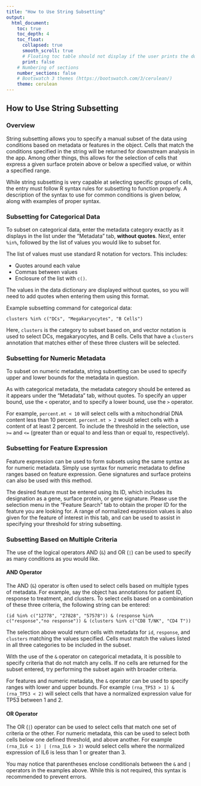 ```yaml
---
title: "How to Use String Subsetting"
output:
  html_document:
    toc: true
    toc_depth: 4
    toc_float:
      collapsed: true
      smooth_scroll: true
      # Floating toc table should not display if the user prints the document
      print: false
    # Numbering of sections
    number_sections: false
    # Bootswatch 3 themes (https://bootswatch.com/3/cerulean/) 
    theme: cerulean
---
```


## How to Use String Subsetting 

### Overview

String subsetting allows you to specify a manual subset of the data using conditions based on metadata or features in the object. Cells that match the conditions specified in the string will be returned for downstream analysis in the app. Among other things, this allows for the selection of cells that express a given surface protein above or below a specified value, or within a specified range.

While string subsetting is very capable at selecting specific groups of cells, the entry must follow R syntax rules for subsetting to function properly. A description of the syntax to use for common conditions is given below, along with examples of proper syntax. 

### Subsetting for Categorical Data

To subset on categorical data, enter the metadata category exactly as it displays in the list under the "Metadata" tab, **without quotes**. Next, enter `%in%`, followed by the list of values you would like to subset for. 

The list of values must use standard R notation for vectors. This includes:

* Quotes around each value
* Commas between values
* Enclosure of the list with `c()`. 

The values in the data dictionary are displayed without quotes, so you will need to add quotes when entering them using this format.

Example subsetting command for categorical data:
```
clusters %in% c("DCs", "Megakaryocytes", "B Cells")
```

Here, `clusters` is the category to subset based on, and vector notation is used to select DCs, megakaryocytes, and B cells. Cells that have a `clusters` annotation that matches either of these three clusters will be selected.

### Subsetting for Numeric Metadata 

To subset on numeric metadata, string subsetting can be used to specify upper and lower bounds for the metadata in question. 

As with categorical metadata, the metadata category should be entered as it appears under the "Metadata" tab, without quotes. To specify an upper bound, use the `<` operator, and to specify a lower bound, use the `>` operator.

For example, `percent.mt < 10` will select cells with a mitochondrial DNA content less than 10 percent. `percent.mt > 2` would select cells with a content of at least 2 percent. To include the threshold in the selection, use `>=` and `<=` (greater than or equal to and less than or equal to, respectively). 

### Subsetting for Feature Expression 

Feature expression can be used to form subsets using the same syntax as for numeric metadata. Simply use syntax for numeric metadata to define ranges based on feature expression. Gene signatures and surface proteins can also be used with this method.

The desired feature must be entered using its ID, which includes its designation as a gene, surface protein, or gene signature. Please use the selection menu in the "Feature Search" tab to obtain the proper ID for the feature you are looking for. A range of normalized expression values is also given for the feature of interest in this tab, and can be used to assist in specifying your threshold for string subsetting. 

### Subsetting Based on Multiple Criteria

The use of the logical operators AND (`&`) and OR (`|`) can be used to specify as many conditions as you would like. 

#### AND Operator 

The AND (`&`) operator is often used to select cells based on multiple types of metadata. For example, say the object has annotations for patient ID, response to treatment, and clusters. To select cells based on a combination of these three criteria, the following string can be entered:

```
(id %in% c("12778", "27828", "57578")) & (response %in% c("response","no response")) & (clusters %in% c("CD8 T/NK", "CD4 T"))
```

The selection above would return cells with metadata for `id`, `response`, and `clusters` matching the values specified. Cells must match the values listed in all three categories to be included in the subset.

With the use of the `&` operator on categorical metadata, it is possible to specify criteria that do not match any cells. If no cells are returned for the subset entered, try performing the subset again with broader criteria.

For features and numeric metadata, the `&` operator can be used to specify ranges with lower and upper bounds. For example `(rna_TP53 > 1) & (rna_TP53 < 2)` will select cells that have a normalized expression value for TP53 between 1 and 2. 

#### OR Operator

The OR (`|`) operator can be used to select cells that match one set of criteria or the other. For numeric metadata, this can be used to select both cells below one defined threshold, and above another. For example `(rna_IL6 < 1) | (rna_IL6 > 3)` would select cells where the normalized expression of IL6 is less than 1 or greater than 3.

You may notice that parentheses enclose conditionals between the `&` and `|` operators  in the examples above. While this is not required, this syntax is recommended to prevent errors. 